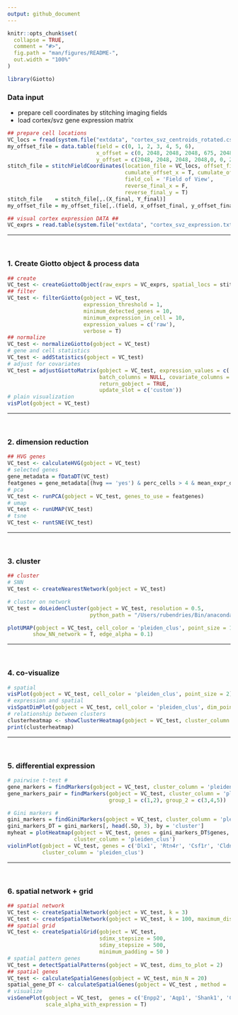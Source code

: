 ```yaml
---
output: github_document
---
```


<!-- mouse_cortex_example.md is generated from mouse_cortex_example.Rmd Please edit that file -->

```r
knitr::opts_chunk$set(
  collapse = TRUE,
  comment = "#>",
  fig.path = "man/figures/README-",
  out.width = "100%"
)
```

```r
library(Giotto)
```

### Data input

- prepare cell coordinates by stitching imaging fields  
- load cortex/svz gene expression matrix

```r
## prepare cell locations
VC_locs = fread(system.file("extdata", "cortex_svz_centroids_rotated.csv", package = "Giotto"))
my_offset_file = data.table(field = c(0, 1, 2, 3, 4, 5, 6),
                            x_offset = c(0, 2048, 2048, 2048, 675, 2048, 675),
                            y_offset = c(2048, 2048, 2048, 2048,0, 0, 2048))
stitch_file = stitchFieldCoordinates(location_file = VC_locs, offset_file = my_offset_file,
                                     cumulate_offset_x = T, cumulate_offset_y = F,
                                     field_col = 'Field of View',
                                     reverse_final_x = F,
                                     reverse_final_y = T)
stitch_file    = stitch_file[,.(X_final, Y_final)]
my_offset_file = my_offset_file[,.(field, x_offset_final, y_offset_final)]

## visual cortex expression DATA ##
VC_exprs = read.table(system.file("extdata", "cortex_svz_expression.txt", package = "Giotto"))
```

***

\ 

### 1. Create Giotto object & process data

```r
## create
VC_test <- createGiottoObject(raw_exprs = VC_exprs, spatial_locs = stitch_file, offset_file = my_offset_file)
## filter
VC_test <- filterGiotto(gobject = VC_test,
                        expression_threshold = 1,
                        minimum_detected_genes = 10,
                        minimum_expression_in_cell = 10,
                        expression_values = c('raw'),
                        verbose = T)
## normalize
VC_test <- normalizeGiotto(gobject = VC_test)
# gene and cell statistics
VC_test <- addStatistics(gobject = VC_test)
# adjust for covariates
VC_test = adjustGiottoMatrix(gobject = VC_test, expression_values = c('normalized'),
                             batch_columns = NULL, covariate_columns = c('nr_genes', 'total_expr'),
                             return_gobject = TRUE,
                             update_slot = c('custom'))
# plain visualization
visPlot(gobject = VC_test)
```

***

\ 


### 2. dimension reduction

```r
## HVG genes
VC_test <- calculateHVG(gobject = VC_test)
# selected genes
gene_metadata = fDataDT(VC_test)
featgenes = gene_metadata[(hvg == 'yes') & perc_cells > 4 & mean_expr_det > 0.5]$gene_ID
# pca
VC_test <- runPCA(gobject = VC_test, genes_to_use = featgenes)
# umap
VC_test <- runUMAP(VC_test)
# tsne
VC_test <- runtSNE(VC_test)
```

***

\ 

### 3. cluster

```r
## cluster
# SNN
VC_test <- createNearestNetwork(gobject = VC_test)

# cluster on network
VC_test = doLeidenCluster(gobject = VC_test, resolution = 0.5,
                          python_path = "/Users/rubendries/Bin/anaconda3/envs/py36/bin/python")

plotUMAP(gobject = VC_test, cell_color = 'pleiden_clus', point_size = 1.5,
        show_NN_network = T, edge_alpha = 0.1)
```

***

\ 

### 4. co-visualize ####

```r
# spatial
visPlot(gobject = VC_test, cell_color = 'pleiden_clus', point_size = 2)
# expression and spatial
visSpatDimPlot(gobject = VC_test, cell_color = 'pleiden_clus', dim_point_size = 2, spatial_point_size = 2)
# relationship between clusters
clusterheatmap <- showClusterHeatmap(gobject = VC_test, cluster_column = 'pleiden_clus')
print(clusterheatmap)
```

***

\ 

### 5. differential expression ####

```r
# pairwise t-test #
gene_markers = findMarkers(gobject = VC_test, cluster_column = 'pleiden_clus')
gene_markers_pair = findMarkers(gobject = VC_test, cluster_column = 'pleiden_clus',
                                group_1 = c(1,2), group_2 = c(3,4,5))

# Gini markers #
gini_markers = findGiniMarkers(gobject = VC_test, cluster_column = 'pleiden_clus')
gini_markers_DT = gini_markers[, head(.SD, 3), by = 'cluster']
myheat = plotHeatmap(gobject = VC_test, genes = gini_markers_DT$genes,
                     cluster_column = 'pleiden_clus')
violinPlot(gobject = VC_test, genes = c('Dlx1', 'Rtn4r', 'Csf1r', 'Cldn11', 'Cldn5', 'Igfbp5'),
           cluster_column = 'pleiden_clus')
```

***

\ 

### 6. spatial network + grid ####
```r
## spatial network
VC_test <- createSpatialNetwork(gobject = VC_test, k = 3)
VC_test <- createSpatialNetwork(gobject = VC_test, k = 100, maximum_distance = 200, minimum_k = 1, name = 'distance_network')
## spatial grid
VC_test <- createSpatialGrid(gobject = VC_test,
                             sdimx_stepsize = 500,
                             sdimy_stepsize = 500,
                             minimum_padding = 50 )
# spatial pattern genes
VC_test = detectSpatialPatterns(gobject = VC_test, dims_to_plot = 2)
## spatial genes
VC_test <- calculateSpatialGenes(gobject = VC_test, min_N = 20)
spatial_gene_DT <- calculateSpatialGenes(gobject = VC_test , method = 'kmeans', return_gobject = F)
# visualize
visGenePlot(gobject = VC_test,  genes = c('Enpp2', 'Aqp1', 'Shank1', 'Clic6', 'Nptxr', 'Rtn4r'),
            scale_alpha_with_expression = T)
```

